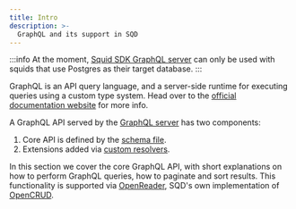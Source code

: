 ```yaml
---
title: Intro
description: >-
  GraphQL and its support in SQD
---
```


:::info
At the moment, [Squid SDK GraphQL server](/sdk/reference/openreader-server) can only be used with squids that use Postgres as their target database.
:::

GraphQL is an API query language, and a server-side runtime for executing queries using a custom type system. Head over to the [official documentation website](https://graphql.org/learn/) for more info.

A GraphQL API served by the [GraphQL server](/sdk/reference/openreader-server) has two components:

1. Core API is defined by the [schema file](/sdk/reference/schema-file).
2. Extensions added via [custom resolvers](/sdk/reference/openreader-server/configuration/custom-resolvers).

In this section we cover the core GraphQL API, with short explanations on how to perform GraphQL queries, how to paginate and sort results. This functionality is supported via [OpenReader](https://github.com/subsquid/squid-sdk/tree/master/graphql/openreader), SQD's own implementation of [OpenCRUD](https://www.opencrud.org).
